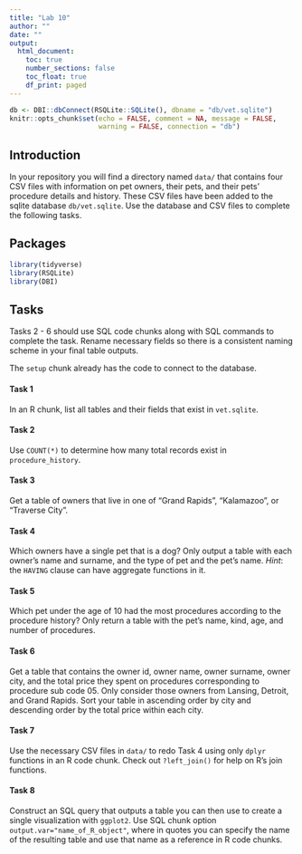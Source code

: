 ```yaml
---
title: "Lab 10"
author: ""
date: ""
output: 
  html_document:
    toc: true
    number_sections: false
    toc_float: true
    df_print: paged
---
```


```r
db <- DBI::dbConnect(RSQLite::SQLite(), dbname = "db/vet.sqlite")
knitr::opts_chunk$set(echo = FALSE, comment = NA, message = FALSE, 
                      warning = FALSE, connection = "db")
```

## Introduction

In your repository you will find a directory named `data/` that contains four
CSV files with information on pet owners, their pets, and their pets' procedure
details and history. These CSV files have been added to the sqlite database
`db/vet.sqlite`. Use the database and CSV files to complete the following tasks.

## Packages

```r
library(tidyverse)
library(RSQLite)
library(DBI)
```

## Tasks

Tasks 2 - 6 should use SQL code chunks along with SQL commands to 
complete the task. Rename necessary fields so there is a consistent naming 
scheme in your final table outputs.

The `setup` chunk already has the code to connect to the database.

#### Task 1

In an R chunk, list all tables and their fields that exist in 
`vet.sqlite`.

#### Task 2

Use `COUNT(*)` to determine how many total records exist in `procedure_history`.

#### Task 3

Get a table of owners that live in one of "Grand Rapids", "Kalamazoo", or
"Traverse City".

#### Task 4

Which owners have a single pet that is a dog? Only output a table with each 
owner's name and surname, and the type of pet and the pet's name. *Hint*:
the `HAVING` clause can have aggregate functions in it.

#### Task 5

Which pet under the age of 10 had the most procedures according to the
procedure history? Only return a table with the pet's name, kind, age, and 
number of procedures.

#### Task 6

Get a table that contains the owner id, owner name, owner surname, owner city,
and the total price they spent on procedures corresponding to procedure sub
code 05. Only consider those owners from Lansing, Detroit, and Grand Rapids.
Sort your table in ascending order by city and descending order by the total
price within each city.

#### Task 7

Use the necessary CSV files in `data/` to redo Task 4 using only `dplyr` 
functions in an R code chunk. Check out `?left_join()` for help on R's
join functions.

#### Task 8

Construct an SQL query that outputs a table you can then use to create a 
single visualization with `ggplot2`. Use SQL chunk option 
`output.var="name_of_R_object"`, where in quotes you can specify the name of 
the resulting table and use that name as a reference in R code chunks.